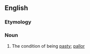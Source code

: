 ==English==

===Etymology===
{{suffix|en|pasty|ness}}

===Noun===
{{en-noun|-}}

# The condition of being [[pasty]]; [[pallor]]